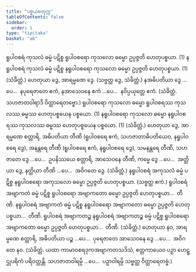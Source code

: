 ```yaml
---
title: "ပစ္စယစတုက္က"
tableOfContents: false
sidebar:
  order: 1
type: "tipitaka"
basket: "ab"
---
```



<DynamicBreadcrumb />

<Division number="71">

<Paragraph number="2528">
ရူပါဝစရံ ကုသလံ ဓမ္မံ ပဋိစ္စ ရူပါဝစရော ကုသလော ဓမ္မော ဥပ္ပဇ္ဇတိ ဟေတုပစ္စယာ. (1)
</Paragraph>

<Paragraph number="2529">
နရူပါဝစရံ ကုသလံ ဓမ္မံ ပဋိစ္စ နရူပါဝစရော ကုသလော ဓမ္မော ဥပ္ပဇ္ဇတိ ဟေတုပစ္စယာ. (1) (သံခိတ္တံ.)
</Paragraph>

</Division>
<Division number="72">

<Paragraph number="2530">
ဟေတုယာ ဒွေ, အာရမ္မဏေ ဒွေ. (သဗ္ဗတ္ထ ဒွေ, သံခိတ္တံ.)
</Paragraph>

<Paragraph number="2531">
နအဓိပတိယာ ဒွေ …ပေ…  နပုရေဇာတေ ဧကံ, နအာသေဝနေ ဧကံ …ပေ…  နဝိပ္ပယုတ္တေ ဧကံ. (သံခိတ္တံ. သဟဇာတဝါရာဒိ ဝိတ္ထာရေတဗ္ဗော.)
</Paragraph>

</Division>
<Division number="73">

<Paragraph number="2532">
ရူပါဝစရော ကုသလော ဓမ္မော ရူပါဝစရဿ ကုသလဿ ဓမ္မဿ ဟေတုပစ္စယေန ပစ္စယော. (1)
</Paragraph>

<Paragraph number="2533">
နရူပါဝစရော ကုသလော ဓမ္မော နရူပါဝစရဿ ကုသလဿ ဓမ္မဿ ဟေတုပစ္စယေန ပစ္စယော. (1) (သံခိတ္တံ.)
</Paragraph>

</Division>
<Division number="74">

<Paragraph number="2534">
ဟေတုယာ ဒွေ, အာရမ္မဏေ စတ္တာရိ, အဓိပတိယာ တီဏိ (ရူပါဝစရေ ဧကံ, သဟဇာတာဓိပတိယေဝ, နရူပါဝစရေ ဒွေ), အနန္တရေ တီဏိ (ရူပါဝစရေ ဧကံ, နရူပါဝစရေ ဒွေ), သမနန္တရေ တီဏိ, သဟဇာတေ ဒွေ …ပေ…  ဥပနိဿယေ စတ္တာရိ, အာသေဝနေ တီဏိ, ကမ္မေ ဒွေ …ပေ…  အတ္ထိယာ ဒွေ, နတ္ထိယာ တီဏိ …ပေ…  အဝိဂတေ ဒွေ. (သံခိတ္တံ.)
</Paragraph>

</Division>
<Division number="75">

<Paragraph number="2535">
နရူပါဝစရံ အကုသလံ ဓမ္မံ ပဋိစ္စ နရူပါဝစရော အကုသလော ဓမ္မော ဥပ္ပဇ္ဇတိ ဟေတုပစ္စယာ. (သဗ္ဗတ္ထ ဧကံ.)
</Paragraph>

<Paragraph number="2536">
ရူပါဝစရံ အဗျာကတံ ဓမ္မံ ပဋိစ္စ ရူပါဝစရော အဗျာကတော ဓမ္မော ဥပ္ပဇ္ဇတိ ဟေတုပစ္စယာ…  တီဏိ.
</Paragraph>

<Paragraph number="2537">
နရူပါဝစရံ အဗျာကတံ ဓမ္မံ ပဋိစ္စ နရူပါဝစရော အဗျာကတော ဓမ္မော ဥပ္ပဇ္ဇတိ ဟေတုပစ္စယာ…  တီဏိ.
</Paragraph>

<Paragraph number="2538">
ရူပါဝစရံ အဗျာကတဉ္စ နရူပါဝစရံ အဗျာကတဉ္စ ဓမ္မံ ပဋိစ္စ ရူပါဝစရော အဗျာကတော ဓမ္မော ဥပ္ပဇ္ဇတိ ဟေတုပစ္စယာ…  တီဏိ. (သံခိတ္တံ.)
</Paragraph>

</Division>
<Division number="76">

<Paragraph number="2539">
ဟေတုယာ နဝ, အာရမ္မဏေ စတ္တာရိ, အဓိပတိယာ ပဉ္စ …ပေ…  ပုရေဇာတေ အာသေဝနေ ဒွေ …ပေ…  အဝိဂတေ နဝ. (သံခိတ္တံ. ယထာ ကာမာဝစရဒုကအဗျာကတသဒိသံ, ဧတ္တကာယေဝ ပဉှာ ဟေဋ္ဌုပရိကံ ပရိဝတ္တန္တိ. သဟဇာတဝါရမ္ပိ …ပေ…  ပဉှာဝါရမ္ပိ သဗ္ဗတ္ထ ဝိတ္ထာရေတဗ္ဗံ.)
</Paragraph>
</Division>